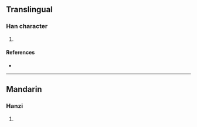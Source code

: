 {{character info/new}}
==Translingual==

===Han character===
{{Han char|rn=86|rad=火|as=08|sn=12|four=96840|canj=FAHT|ids=⿰火昇}}

# {{defn|Han|sort=火08}}

====References====
* {{Han ref|kx=0675.191|dkj=19158|hdz=32209.080|uh=713A|ud=28986|bh=DA64|bd=55908}}

----

==Mandarin==

===Hanzi===
{{cmn-hanzi|pin=[[shēng]] ([[sheng1]])|wg=sheng<sup>1</sup>}}

# {{defn|lang=cmn|sort=火08}}